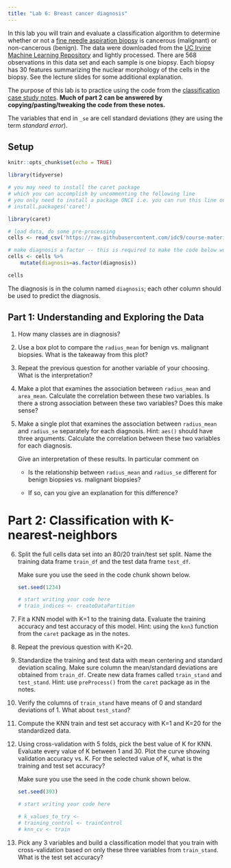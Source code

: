 ```yaml
---
title: "Lab 6: Breast cancer diagnosis"
---
```


In this lab you will train and evaluate a classification algorithm to determine whether or not a [fine needle aspiration biopsy](https://en.wikipedia.org/wiki/Fine-needle_aspiration) is cancerous (malignant) or non-cancerous (benign). The data were downloaded from the [UC Irvine Machine Learning Repository](https://archive.ics.uci.edu/ml/datasets/Breast+Cancer+Wisconsin+%28Diagnostic%29) and lightly processed. There are 568 observations in this data set and each sample is one biopsy.
Each biopsy has 30 features summarizing the nuclear morphology of the cells in the biopsy.
See the lecture slides for some additional explanation.

The purpose of this lab is to practice using the code from the [classification case study notes](https://www.stat20.org/3-prediction/16-classification-case-study/notes.html). **Much of part 2 can be answered by copying/pasting/tweaking the code from these notes.**

The variables that end in `_se` are cell standard deviations (they are using the term *standard error*).

## Setup

```r
knitr::opts_chunk$set(echo = TRUE)
```



```r
library(tidyverse)

# you may need to install the caret package
# which you can accomplish by uncommenting the following line
# you only need to install a package ONCE i.e. you can run this line once then never again
# install.packages('caret')

library(caret)

# load data, do some pre-processing
cells <- read_csv('https://raw.githubusercontent.com/idc9/course-materials/main/3-prediction/labs/brca_fna_data.csv')

# make diagnosis a factor -- this is required to make the code below work!
cells <- cells %>% 
    mutate(diagnosis=as.factor(diagnosis))

cells
```

The diagnosis is in the column named `diagnosis`; each other column should be used to predict the diagnosis.

## Part 1: Understanding and Exploring the Data

1. How many classes are in diagnosis?

2. Use a box plot to compare the `radius_mean` for benign vs. malignant biopsies. What is the takeaway from this plot?

3.  Repeat the previous question for another variable of your choosing. What is the interpretation?

4.  Make a plot that examines the association between `radius_mean` and `area_mean`. Calculate the correlation between these two variables. Is there a strong association between these two variables? Does this make sense?

5.  Make a single plot that examines the association between `radius_mean` and `radius_se` separately for each diagnosis. Hint: `aes()` should have three arguments. Calculate the correlation between these two variables for each diagnosis.

    Give an interpretation of these results. In particular comment on

    - Is the relationship between `radius_mean` and `radius_se` different for benign biopsies vs. malignant biopsies?

    - If so, can you give an explanation for this difference?


# Part 2: Classification with K-nearest-neighbors

6.  Split the full cells data set into an 80/20 train/test set split. Name the training data frame `train_df` and the test data frame `test_df`.

    Make sure you use the seed in the code chunk shown below.

    ```r
    set.seed(1234)

    # start writing your code here
    # train_indices <- createDataPartition
    ```

7.  Fit a KNN model with K=1 to the training data. Evaluate the training accuracy and test accuracy of this model. Hint: using the `knn3` function from the `caret` package as in the notes.

8.  Repeat the previous question with K=20.

9.  Standardize the training and test data with mean centering and standard deviation scaling. Make sure column the mean/standard deviations are obtained from `train_df`. Create new data frames called `train_stand` and `test_stand`. Hint: use `preProcess()` from the `caret` package as in the notes.

10.  Verify the columns of `train_stand` have means of 0 and standard deviations of 1. What about `test_stand`?

11.  Compute the KNN train and test set accuracy with K=1 and K=20 for the standardized data.

12. Using cross-validation with 5 folds, pick the best value of K for KNN. Evaluate every value of K between 1 and 30. Plot the curve showing validation accuracy vs. K.  For the selected value of K, what is the training and test set accuracy?

    Make sure you use the seed in the code chunk shown below.

    ```r
    set.seed(393)
      
    # start writing your code here
    
    # k_values_to_try <-
    # training_control <- trainControl
    # knn_cv <- train
    ```

13. Pick any 3 variables and build a classification model that you train with cross-validation based on only these three variables from `train_stand`. What is the test set accuracy?
